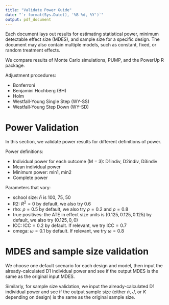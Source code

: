 ```yaml
---
title: "Validate Power Guide"
date: "`r format(Sys.Date(), '%B %d, %Y')`"
output: pdf_document
---
```


Each document lays out results for estimating statistical power, minimum detectable effect size (MDES), and sample size for a specific design.
The document may also contain multiple models, such as constant, fixed, or random treatment effects.

We compare results of Monte Carlo simulations, PUMP, and the PowerUp R package.

Adjustment procedures:

* Bonferroni
* Benjamini Hochberg (BH)
* Holm
* Westfall-Young Single Step (WY-SS)
* Westfall-Young Step Down (WY-SD) 

 
# Power Validation

In this section, we validate power results for different definitions of power.

Power definitions:

* Individual power for each outcome (M = 3): D1indiv, D2indiv, D3indiv
* Mean individual power
* Minimum power: min1, min2
* Complete power

Parameters that vary:

* school size: $\bar{n}$ is 100, 75, 50
* R2: $R^2 = 0$ by default, we also try 0.6
* rho: $\rho = 0.5$ by default, we also try $\rho = 0.2$ and $\rho = 0.8$
* true positives: the ATE in effect size units is $(0.125, 0.125, 0.125)$ by default, we also try $(0.125, 0, 0)$
* ICC: $\text{ICC} = 0.2$ by default. If relevant, we try $\text{ICC} = 0.7$
* omega: $\omega = 0.1$ by default. If relevant, we try $\omega = 0.8$


# MDES and sample size validation

We choose one default scenario for each design and model, then input the already-calculated D1 individual power and see if the output MDES is the same as the original input MDES.

Similarly, for sample size validation, we input the already-calculated D1 individual power and see if the output sample size (either $\bar{n}$, $J$, or $K$ depending on design) is the same as the original sample size.